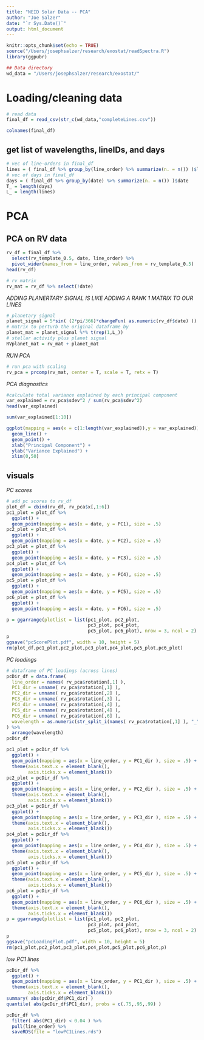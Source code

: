 ```yaml
---
title: "NEID Solar Data -- PCA"
author: "Joe Salzer"
date: "`r Sys.Date()`"
output: html_document
---
```


```r
knitr::opts_chunk$set(echo = TRUE)
source("/Users/josephsalzer/research/exostat/readSpectra.R")
library(ggpubr)
```

```r
## Data directory
wd_data = "/Users/josephsalzer/research/exostat/"
```

# Loading/cleaning data

```r
# read data
final_df = read_csv(str_c(wd_data,"completeLines.csv"))
```

```r
colnames(final_df)
```

## get list of wavelengths, lineIDs, and days

```r
# vec of line-orders in final_df
lines = ( final_df %>% group_by(line_order) %>% summarize(n. = n()) )$line_order
# vec of days in final_df
days = ( final_df %>% group_by(date) %>% summarize(n. = n()) )$date
T_ = length(days)
L_ = length(lines)
```

# PCA

## PCA on RV data

```r
rv_df = final_df %>%
  select(rv_template_0.5, date, line_order) %>%
  pivot_wider(names_from = line_order, values_from = rv_template_0.5)
head(rv_df)

# rv matrix
rv_mat = rv_df %>% select(!date)
```

*ADDING PLANERTARY SIGNAL IS LIKE ADDING A RANK 1 MATRIX TO OUR LINES*

```r
# planetary signal
planet_signal = 5*sin( (2*pi/366)*changeFun( as.numeric(rv_df$date) ))
# matrix to perturb the original dataframe by
planet_mat = planet_signal %*% t(rep(1,L_))
# stellar activity plus planet signal
RVplanet_mat = rv_mat + planet_mat
```

*RUN PCA*

```r
# run pca with scaling
rv_pca = prcomp(rv_mat, center = T, scale = T, retx = T)
```

*PCA diagnostics*

```r
#calculate total variance explained by each principal component
var_explained = rv_pca$sdev^2 / sum(rv_pca$sdev^2)
head(var_explained)
```

```r
sum(var_explained[1:10])
```

```r
ggplot(mapping = aes(x = c(1:length(var_explained)),y = var_explained)) +
  geom_line() +
  geom_point() +
  xlab("Principal Component") + 
  ylab("Variance Explained") +
  xlim(0,50)
```

## visuals

*PC scores*
```r
# add pc scores to rv_df
plot_df = cbind(rv_df, rv_pca$x[,1:6])
pc1_plot = plot_df %>%
  ggplot() +
  geom_point(mapping = aes(x = date, y = PC1), size = .5)
pc2_plot = plot_df %>%
  ggplot() +
  geom_point(mapping = aes(x = date, y = PC2), size = .5)
pc3_plot = plot_df %>%
  ggplot() +
  geom_point(mapping = aes(x = date, y = PC3), size = .5)
pc4_plot = plot_df %>%
  ggplot() +
  geom_point(mapping = aes(x = date, y = PC4), size = .5)
pc5_plot = plot_df %>%
  ggplot() +
  geom_point(mapping = aes(x = date, y = PC5), size = .5)
pc6_plot = plot_df %>%
  ggplot() +
  geom_point(mapping = aes(x = date, y = PC6), size = .5)

p = ggarrange(plotlist = list(pc1_plot, pc2_plot,
                              pc3_plot, pc4_plot,
                              pc5_plot, pc6_plot), nrow = 3, ncol = 2)
p
ggsave("pcScorePlot.pdf", width = 10, height = 5)
rm(plot_df,pc1_plot,pc2_plot,pc3_plot,pc4_plot,pc5_plot,pc6_plot)
```

*PC loadings*
```r
# dataframe of PC loadings (across lines)
pcDir_df = data.frame(
  line_order = names( rv_pca$rotation[,1] ),
  PC1_dir = unname( rv_pca$rotation[,1] ),
  PC2_dir = unname( rv_pca$rotation[,2] ),
  PC3_dir = unname( rv_pca$rotation[,3] ),
  PC4_dir = unname( rv_pca$rotation[,4] ),
  PC5_dir = unname( rv_pca$rotation[,4] ),
  PC6_dir = unname( rv_pca$rotation[,6] ),
  wavelength = as.numeric(str_split_i(names( rv_pca$rotation[,1] ), "_",1))
) %>%
  arrange(wavelength)
pcDir_df
```


```r
pc1_plot = pcDir_df %>%
  ggplot() +
  geom_point(mapping = aes(x = line_order, y = PC1_dir ), size = .5) +
  theme(axis.text.x = element_blank(),
        axis.ticks.x = element_blank())
pc2_plot = pcDir_df %>%
  ggplot() +
  geom_point(mapping = aes(x = line_order, y = PC2_dir ), size = .5) +
  theme(axis.text.x = element_blank(),
        axis.ticks.x = element_blank())
pc3_plot = pcDir_df %>%
  ggplot() +
  geom_point(mapping = aes(x = line_order, y = PC3_dir ), size = .5) +
  theme(axis.text.x = element_blank(),
        axis.ticks.x = element_blank())
pc4_plot = pcDir_df %>%
  ggplot() +
  geom_point(mapping = aes(x = line_order, y = PC4_dir ), size = .5) +
  theme(axis.text.x = element_blank(),
        axis.ticks.x = element_blank())
pc5_plot = pcDir_df %>%
  ggplot() +
  geom_point(mapping = aes(x = line_order, y = PC5_dir ), size = .5) +
  theme(axis.text.x = element_blank(),
        axis.ticks.x = element_blank())
pc6_plot = pcDir_df %>%
  ggplot() +
  geom_point(mapping = aes(x = line_order, y = PC6_dir ), size = .5) +
  theme(axis.text.x = element_blank(),
        axis.ticks.x = element_blank())
p = ggarrange(plotlist = list(pc1_plot, pc2_plot,
                              pc3_plot, pc4_plot,
                              pc5_plot, pc6_plot), nrow = 3, ncol = 2)
p
ggsave("pcLoadingPlot.pdf", width = 10, height = 5)
rm(pc1_plot,pc2_plot,pc3_plot,pc4_plot,pc5_plot,pc6_plot,p)
```

*low PC1 lines*
```r
pcDir_df %>%
  ggplot() +
  geom_point(mapping = aes(x = line_order, y = PC1_dir ), size = .5) +
  theme(axis.text.x = element_blank(),
        axis.ticks.x = element_blank())
summary( abs(pcDir_df$PC1_dir) )
quantile( abs(pcDir_df$PC1_dir), probs = c(.75,.95,.99) )
```


```r
pcDir_df %>%
  filter( abs(PC1_dir) < 0.04 ) %>%
  pull(line_order) %>%
  saveRDS(file = "lowPC1Lines.rds")
```

